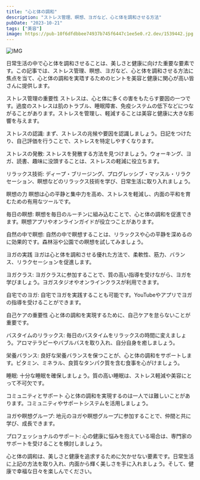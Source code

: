 ```yaml
---
title: "心と体の調和"
description: "ストレス管理、瞑想、ヨガなど、心と体を調和させる方法"
pubDate: "2023-10-21"
tags: ["美容"]
image: https://pub-10f6dfdbbee74937b745f6447c1ee5e0.r2.dev/1539442.jpg
---
```




![IMG](https://pub-10f6dfdbbee74937b745f6447c1ee5e0.r2.dev/1539442.jpg)

日常生活の中で心と体を調和させることは、美しさと健康に向けた重要な要素です。この記事では、ストレス管理、瞑想、ヨガなど、心と体を調和させる方法に焦点を当て、心と体の調和を実珸するためのヒントを美容と健康に関心が高い皆さんに提供します。

ストレス管理の重要性
ストレスは、心と体に多くの害をもたらす要因の一つです。過度のストレスは肌のトラブル、睡眠障害、免疫システムの低下などにつながることがあります。ストレスを管理し、軽減することは美容と健康に大きな影響を与えます。

ストレスの認識: まず、ストレスの兆候や要因を認識しましょう。日記をつけたり、自己評価を行うことで、ストレスを特定しやすくなります。

ストレスの発散: ストレスを発散する方法を見つけましょう。ウォーキング、ヨガ、読書、趣味に没頭することは、ストレスの軽減に役立ちます。

リラックス技術: ディープ・ブリージング、プログレッシブ・マッスル・リラクセーション、瞑想などのリラックス技術を学び、日常生活に取り入れましょう。

瞑想の力
瞑想は心の平静と集中力を高め、ストレスを軽減し、内面の平和を育むための有用なツールです。

毎日の瞑想: 瞑想を毎日のルーチンに組み込むことで、心と体の調和を促進できます。瞑想アプリやオンラインガイドが役立つことがあります。

自然の中で瞑想: 自然の中で瞑想することは、リラックスや心の平静を深めるのに効果的です。森林浴や公園での瞑想を試してみましょう。

ヨガの実践
ヨガは心と体を調和させる優れた方法で、柔軟性、筋力、バランス、リラクセーションを促進します。

ヨガクラス: ヨガクラスに参加することで、質の高い指導を受けながら、ヨガを学びましょう。ヨガスタジオやオンラインクラスが利用できます。

自宅でのヨガ: 自宅でヨガを実践することも可能です。YouTubeやアプリでヨガの指導を受けることができます。

自己ケアの重要性
心と体の調和を実現するために、自己ケアを怠らないことが重要です。

バスタイムのリラックス: 毎日のバスタイムをリラックスの時間に変えましょう。アロマテラピーやバブルバスを取り入れ、自分自身を癒しましょう。

栄養バランス: 良好な栄養バランスを保つことが、心と体の調和をサポートします。ビタミン、ミネラル、良質なタンパク質を含む食事を心がけましょう。

睡眠: 十分な睡眠を確保しましょう。質の高い睡眠は、ストレス軽減や美容にとって不可欠です。

コミュニティとサポート
心と体の調和を実現するのは一人では難しいことがあります。コミュニティやサポートシステムを活用しましょう。

ヨガや瞑想グループ: 地元のヨガや瞑想グループに参加することで、仲間と共に学び、成長できます。

プロフェッショナルのサポート: 心の健康に悩みを抱えている場合は、専門家のサポートを受けることを検討しましょう。

心と体の調和は、美しさと健康を追求するために欠かせない要素です。日常生活に上記の方法を取り入れ、内面から輝く美しさを手に入れましょう。そして、健康で幸福な日々を楽しんでください。
